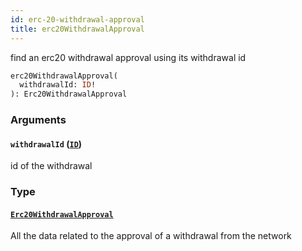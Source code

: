 ```yaml
---
id: erc-20-withdrawal-approval
title: erc20WithdrawalApproval
---
```



find an erc20 withdrawal approval using its withdrawal id

```graphql
erc20WithdrawalApproval(
  withdrawalId: ID!
): Erc20WithdrawalApproval
```


### Arguments

#### `withdrawalId` ([`ID`](/docs/testnet/graphql/scalars/id))

id of the withdrawal


### Type

#### [`Erc20WithdrawalApproval`](/docs/testnet/graphql/objects/erc-20-withdrawal-approval) 

All the data related to the approval of a withdrawal from the network




